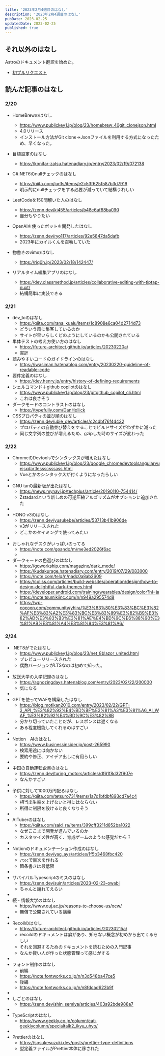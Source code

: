 ```yaml
---
title: '2023年2月4週目のはなし'
description: '2023年2月4週目のはなし'
pubDate: 2023-02-25
updatedDate: 2023-02-25
published: true
---
```


## それ以外のはなし
Astroのドキュメント翻訳を始めた。
- [初プルリクエスト](https://github.com/withastro/docs/pull/2717)

## 読んだ記事のはなし

### 2/20 

- HomeBrewのはなし
	- https://www.publickey1.jp/blog/23/homebrew_40git_clonejson.html
	- 4.0リリース
	- インストール方法がGit clone→Jsonファイルを利用する方式になったため、早くなった。

- 目標設定のはなし
	- https://konifar-zatsu.hatenadiary.jp/entry/2023/02/19/072138

- C#.NET6のnullチェックのはなし
	- https://qiita.com/jun1s/items/e2c53f625f587b3d7919
	- 明示的にnullチェックをする必要が減っていて結構うれしい

- LeetCodeを150問解いた人のはなし
	- https://zenn.dev/kj455/articles/b48c6af88ba090
	- 自分もやりたい

- OpenAIを使ったボットを開発したはなし
	- https://zenn.dev/ryo117/articles/92e5847da5dafb
	- 2023年にカイルくんを召喚していた

- 物書きのvimのはなし
	- https://riq0h.jp/2023/02/18/142447/

- リアルタイム編集アプリのはなし
	- https://dev.classmethod.jp/articles/collaborative-editing-with-tiptap-nuxt/
	- 結構簡単に実装できる

### 2/21

- dev_toのはなし
	- https://qiita.com/rana_kualu/items/1c8908e6ca04d2714d73
	- どういう風に集客しているのか
	- サイトが早いらしくどのようにしているのかも公開されている
- 単体テストの考え方使い方のはなし
	- https://future-architect.github.io/articles/20230220a/
	- 書評
- 読みやすいコードのガイドラインのはなし
	- https://iwasiman.hatenablog.com/entry/20230220-guideline-of-readable-code
- 要件定義のはなし
	- https://dev.henry.jp/entry/history-of-defining-requirements
- シェルコマンド＋github copilotのはなし
	- https://www.publickey1.jp/blog/23/gitgithub_copilot_cli.html
	- これは良さそう
- ダークモードのコントラストのはなし
    - https://typefully.com/DanHollick
- CSSプロパティの並び順のはなし
    - https://zenn.dev/ubie_dev/articles/c2cdbf76f4d432
    - プロパティの自動並び替えをすることでビルドサイズがわずかに減った
    - 同じ文字列の並びが増えるため、gzipした時のサイズが変わった
### 2/22
- ChromeのDevtoolsでシンタックスが増えたはなし
	- https://www.publickey1.jp/blog/23/google_chromedevtoolsangularvuejsxdartlessscsssass.html
	- Vueとかのシンタックスが付くようになったらしい
-
- GNU tarの最新版が出たはなし
	- https://news.mynavi.jp/techplus/article/20190110-754414/
	- Zstadardという新しめの可逆圧縮アルゴリズムがオプションに追加された
-
- HONO v3のはなし
	- https://zenn.dev/yusukebe/articles/53713b41b906de
	- v3がリリースされた
	- どこかのタイミングで使ってみたい
-
- おしゃれなデスクがいっぱいのってる
	- https://note.com/goando/m/me3ed2026f6ac
	-
- ダークモードの色選びのはなし
	- https://goworkship.com/magazine/dark_mode/
	- https://kudakurage.hatenadiary.com/entry/2019/07/29/083000
	- https://note.com/telq/n/nadc0a8ab2609
	- https://coliss.com/articles/build-websites/operation/design/how-to-design-delightful-dark-themes.html
	- https://developer.android.com/training/wearables/design/color?hl=ja
	- https://note.tsumikiinc.com/n/n949a295574d8
	- https://wp-cocoon.com/community/yhira/%E3%83%80%E3%83%BC%E3%82%AF%E3%83%A2%E3%83%BC%E3%83%89%E3%82%B9%E3%82%AD%E3%83%B3%E3%81%AE%E4%BD%9C%E6%88%90%E3%81%AB%E3%81%A4%E3%81%84%E3%81%A6/

### 2/24
- .NET8がでたはなし
	- https://www.publickey1.jp/blog/23/net_8blazor_united.html
	- プレビューリリースされた
	- 偶数バージョンがLTSなのは初めて知った。
-
- 放送大学の入学記録のはなし
	- https://agnozingdays.hatenablog.com/entry/2023/02/22/200000
	- 気になる
-
- GPTを使ってWAFを構築したはなし
	- https://blog.motikan2010.com/entry/2023/02/22/GPT-3_API_%E3%82%92%E4%BD%BF%E3%81%A3%E3%81%A6_AI_WAF_%E3%82%92%E4%BD%9C%E3%82%8B
	- 分かり切っていたことだが、レスポンスは遅くなる
	- ある程度機能してくれるのはすごい
-
- Notion　AIのはなし
	- https://www.businessinsider.jp/post-265990
	- 検索用途には向かない
	- 要約や修正、アイデア出しに有用らしい
-
- 中国の自動運転企業のはなし
	- https://zenn.dev/turing_motors/articles/df61f8d32f907e
	- なんかすごい
-
- 子供に対して1000万円配るはなし
	- https://qiita.com/tetsuro731/items/1a7d1bfdbf893cd7a4c4
	- 相当出生率を上げないと得にはならない
	- 所得に制限を設けると良くなりそう
-
- AITuberのはなし
	- https://qiita.com/sald_ra/items/399cff3211d852ba1022
	- なぜここまで開発が進んでいるのか
	- カスタマイズ性が高く、育成ゲームのような感覚だから？
-
- Notionのドキュメンテーション作成のはなし
	- https://zenn.dev/yag_ays/articles/1f5b3468fbc420
	- `/toc`で目次を作れる
	- 箇条書きは最低限
-
- サバイバルTypescriptのミスのはなし
	- https://zenn.dev/suin/articles/2023-02-23-owabi
	- ちゃんと謝れてえらい
-
- 続・情報大学のはなし
	- https://www.ouj.ac.jp/reasons-to-choose-us/ocw/
	- 無償で公開されている講義
-
- Recoilのはなし
	- https://future-architect.github.io/articles/20230215a/
	- recoildのドキュメントは癖があり、知らない概念が初めから出てくるらしい
	- それを回避するためのドキュメントを読むための入門記事
	- なんか賢い人が作った状態管理って感じがする
-
- フォント制作のはなし
	- 前編
	- https://note.fontworks.co.jp/n/n3d548ba47ce5
	- 後編
	- https://note.fontworks.co.jp/n/n8fdcad622b9f
-
- しごとのはなし
	- https://zenn.dev/shin_semiya/articles/403a92bde988a7
-
- TypeScriptのはなし
	- https://www.geekly.co.jp/column/cat-geeklycolumn/specialtalk2_ikyu_uhyo/
-
- Prettierのはなし
	- https://sosukesuzuki.dev/posts/prettier-type-definitions
	- 型定義ファイルがPrettier本体に移された

